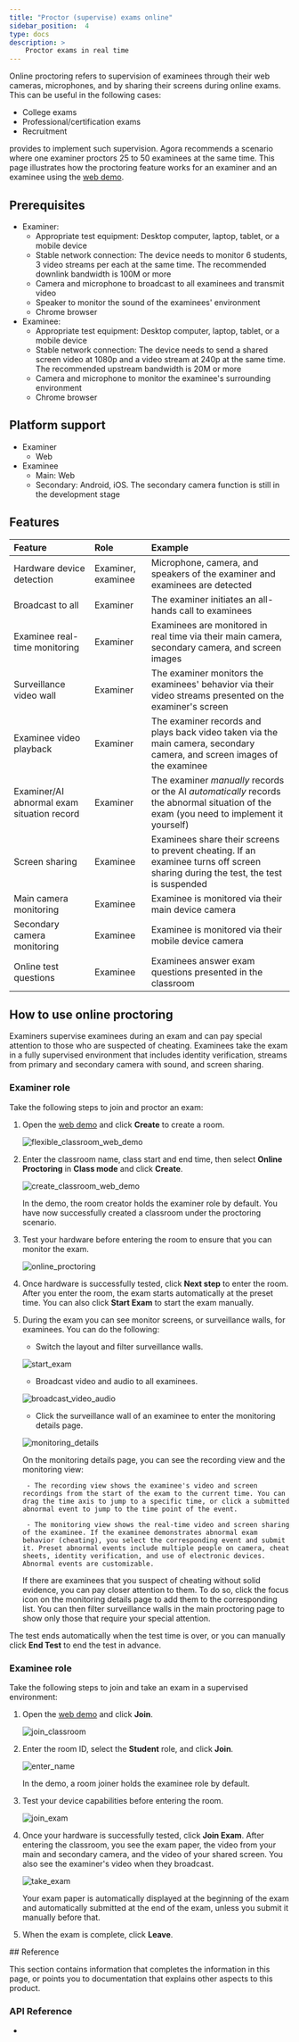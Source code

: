 ```yaml
---
title: "Proctor (supervise) exams online"
sidebar_position:  4
type: docs
description: >
    Proctor exams in real time
---
```


Online proctoring refers to supervision of examinees through their web cameras, microphones, and by
sharing their screens during online exams. This can be useful in the following cases:

- College exams
- Professional/certification exams
- Recruitment

<Vg k="FC"/> provides <Vg k="FC_PROCTOR_SDK"/> to implement such supervision. Agora recommends a scenario where one examiner
proctors 25 to 50 examinees at the same time. This page illustrates how the proctoring feature works for an examiner
and an examinee using the [<Vg k="FC"/> web demo](./reference/downloads?platform=web).

## Prerequisites

- Examiner:
    - Appropriate test equipment: Desktop computer, laptop, tablet, or a mobile device
    - Stable network connection: The device needs to monitor 6 students, 3 video streams per each at the same time. The recommended downlink bandwidth is 100M or more
    - Camera and microphone to broadcast to all examinees and transmit video
    - Speaker to monitor the sound of the examinees' environment
    - Chrome browser
- Examinee:
    - Appropriate test equipment: Desktop computer, laptop, tablet, or a mobile device
    - Stable network connection: The device needs to send a shared screen video at 1080p and a video stream at 240p at the same time. The recommended upstream bandwidth is 20M or more
    - Camera and microphone to monitor the examinee's surrounding environment
    - Chrome browser

## Platform support

- Examiner
    - Web
- Examinee
    - Main: Web
    - Secondary: Android, iOS. The secondary camera function is still in the development stage

## Features

|Feature     |Role         |Example |
|:------------|:------------|:----------|
|Hardware device detection |Examiner, examinee |Microphone, camera, and speakers of the examiner and examinees are detected|
|Broadcast to all|Examiner |The examiner initiates an all-hands call to examinees|
|Examinee real-time monitoring	| Examiner	| Examinees are monitored in real time via their main camera, secondary camera, and screen images |
|Surveillance video wall | Examiner	| The examiner monitors the examinees' behavior via their video streams presented on the examiner's screen|
|Examinee video playback | Examiner |The examiner records and plays back video taken via the main camera, secondary camera, and screen images of the examinee |
|Examiner/AI abnormal exam situation record | Examiner | The examiner *manually* records or the AI *automatically* records the abnormal situation of the exam (you need to implement it yourself)|
|Screen sharing	|Examinee | Examinees share their screens to prevent cheating. If an examinee turns off screen sharing during the test, the test is suspended|
|Main camera monitoring | Examinee	| Examinee is monitored via their main device camera |
|Secondary camera monitoring |	Examinee |	Examinee is monitored via their mobile device camera |
|Online test questions	| Examinee	| Examinees answer exam questions presented in the classroom |

## How to use online proctoring

Examiners supervise examinees during an exam and can pay special attention to those who are suspected of cheating.
Examinees take the exam in a fully supervised environment that includes identity verification, streams from primary and secondary camera with sound, and
screen sharing.

### Examiner role

Take the following steps to join and proctor an exam:

1. Open the [<Vg k="FC"/> web demo](./reference/downloads?platform=web) and click **Create** to create a room.

   ![flexible_classroom_web_demo](/images/flexible-classroom/fc_web_demo.png)

2. Enter the classroom name, class start and end time, then select **Online Proctoring** in **Class mode** and click **Create**.

   ![create_classroom_web_demo](/images/flexible-classroom/create_classroom_web_demo.png)

    In the <Vg k="FC"/> demo, the room creator holds the examiner role by default. You have now successfully created a classroom under the proctoring scenario.

3. Test your hardware before entering the room to ensure that you can monitor the exam.

   ![online_proctoring](/images/flexible-classroom/online_proctoring.png)

4. Once hardware is successfully tested, click **Next step** to enter the room. After you enter the room, the exam starts
automatically at the preset time. You can also click **Start Exam** to start the exam manually.

5. During the exam you can see monitor screens, or surveillance walls, for examinees. You can do the following:
    - Switch the layout and filter surveillance walls.

    ![start_exam](/images/flexible-classroom/start_exam.png)

    - Broadcast video and audio to all examinees.

    ![broadcast_video_audio](/images/flexible-classroom/broadcast_video_audio.png)

    - Click the surveillance wall of an examinee to enter the monitoring details page.

    ![monitoring_details](/images/flexible-classroom/monitoring_details.png)

    On the monitoring details page, you can see the recording view and the monitoring view:

        - The recording view shows the examinee's video and screen recordings from the start of the exam to the current time. You can drag the time axis to jump to a specific time, or click a submitted abnormal event to jump to the time point of the event.

        - The monitoring view shows the real-time video and screen sharing of the examinee. If the examinee demonstrates abnormal exam behavior (cheating), you select the corresponding event and submit it. Preset abnormal events include multiple people on camera, cheat sheets, identity verification, and use of electronic devices. Abnormal events are customizable.

   If there are examinees that you suspect of cheating without solid evidence, you can pay closer attention to them. To do so,
   click the focus icon on the monitoring details page to add them to the corresponding list. You can then filter surveillance
   walls in the main proctoring page to show only those that require your special attention.

The test ends automatically when the test time is over, or you can manually click **End Test** to end the test in advance.

### Examinee role

Take the following steps to join and take an exam in a supervised environment:

1. Open the [<Vg k="FC"/> web demo](./reference/downloads?platform=web) and click **Join**.

   ![join_classroom](/images/flexible-classroom/join_classroom.png)

2. Enter the room ID, select the **Student** role, and click **Join**.

   ![enter_name](/images/flexible-classroom/enter_name.png)

   In the <Vg k="FC"/> demo, a room joiner holds the examinee role by default.

3. Test your device capabilities before entering the room.

   ![join_exam](/images/flexible-classroom/join_exam.png)

4. Once your hardware is successfully tested, click **Join Exam**. After entering the classroom, you see the exam paper,
the video from your main and secondary camera, and the video of your shared screen. You also see the examiner's video
when they broadcast.

   ![take_exam](/images/flexible-classroom/take_exam.png)

   Your exam paper is automatically displayed at the beginning of the exam and automatically submitted at the end of the exam,
   unless you submit it manually before that.

5. When the exam is complete, click **Leave**.

<PlatformWrapper notAllowed="android">
## Reference

This section contains information that completes the information in this page, or points you to documentation that explains other aspects to this product.

### API Reference


- [<Vg k="FC_PROCTOR_SDK"/>](http://localhost:3000/en/flexible-classroom/reference/proctor-sdk)
</PlatformWrapper>






